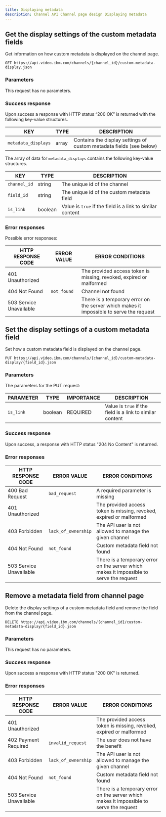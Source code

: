 ```yaml
---
title: Displaying metadata
description: Channel API Channel page design Displaying metadata
---
```


## Get the display settings of the custom metadata fields

Get information on how custom metadata is displayed on the channel page.

```
GET https://api.video.ibm.com/channels/{channel_id}/custom-metadata-display.json
```

### Parameters

This request has no parameters.

### Success response

Upon success a response with HTTP status “200 OK” is returned with the following key-value structures.

| KEY                 | TYPE  | DESCRIPTION                                                                 |
| ------------------- | ----- | --------------------------------------------------------------------------- |
| `metadata_displays` | array | Contains the display settings of custom metadata fields (see below) |

The array of data for `metadata_displays` contains the following key-value structures.

| KEY          | TYPE    | DESCRIPTION                                               |
| ------------ | ------- | --------------------------------------------------------- |
| `channel_id` | string  | The unique id of the channel                              |
| `field_id`   | string  | The unique id of the custom metadata field                |
| `is_link`    | boolean | Value is `true` if the field is a link to similar content |

### Error responses

Possible error responses:

| HTTP RESPONSE CODE      | ERROR VALUE | ERROR CONDITIONS                                                                        |
| ----------------------- | ----------- | --------------------------------------------------------------------------------------- |
| 401 Unauthorized        |             | The provided access token is missing, revoked, expired or malformed                     |
| 404 Not Found           | `not_found` | Channel not found                                                                       |
| 503 Service Unavailable |             | There is a temporary error on the server which makes it impossible to serve the request |

## Set the display settings of a custom metadata field

Set how a custom metadata field is displayed on the channel page.

```
PUT https://api.video.ibm.com/channels/{channel_id}/custom-metadata-display/{field_id}.json
```

### Parameters

The parameters for the PUT request:

| PARAMETER | TYPE    | IMPORTANCE | DESCRIPTION                                               |
| --------- | ------- | ---------- | --------------------------------------------------------- |
| `is_link` | boolean | REQUIRED   | Value is `true` if the field is a link to similar content |

### Success response

Upon success, a response with HTTP status "204 No Content" is returned.

### Error responses

| HTTP RESPONSE CODE      | ERROR VALUE         | ERROR CONDITIONS                                                                        |
| ----------------------- | ------------------- | --------------------------------------------------------------------------------------- |
| 400 Bad Request         | `bad_request`       | A required parameter is missing                                                         |
| 401 Unauthorized        |                     | The provided access token is missing, revoked, expired or malformed                     |
| 403 Forbidden           | `lack_of_ownership` | The API user is not allowed to manage the given channel                                 |
| 404 Not Found           | `not_found`         | Custom metadata field not found                                                         |
| 503 Service Unavailable |                     | There is a temporary error on the server which makes it impossible to serve the request |

## Remove a metadata field from channel page

Delete the display settings of a custom metadata field and remove the field from the channel page.

```
DELETE https://api.video.ibm.com/channels/{channel_id}/custom-metadata-display/{field_id}.json
```

### Parameters

This request has no parameters.

### Success response

Upon success a response with HTTP status "200 OK" is returned.

### Error responses

| HTTP RESPONSE CODE      | ERROR VALUE         | ERROR CONDITIONS                                                                        |
| ----------------------- | ------------------- | --------------------------------------------------------------------------------------- |
| 401 Unauthorized        |                     | The provided access token is missing, revoked, expired or malformed                     |
| 402 Payment Required    | `invalid_request`   | The user does not have the benefit                                                      |
| 403 Forbidden           | `lack_of_ownership` | The API user is not allowed to manage the given channel                                 |
| 404 Not Found           | `not_found`         | Custom metadata field not found                                                         |
| 503 Service Unavailable |                     | There is a temporary error on the server which makes it impossible to serve the request |
